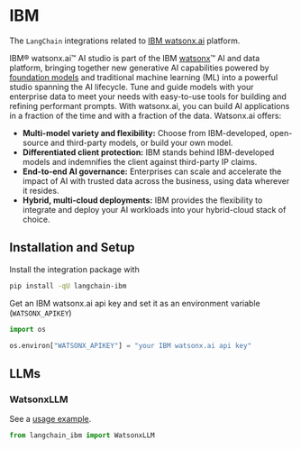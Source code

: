 # IBM

The `LangChain` integrations related to [IBM watsonx.ai](https://www.ibm.com/products/watsonx-ai) platform.

IBM® watsonx.ai™ AI studio is part of the IBM [watsonx](https://www.ibm.com/watsonx)™ AI and data platform, bringing together new generative 
AI capabilities powered by [foundation models](https://www.ibm.com/products/watsonx-ai/foundation-models) and traditional machine learning (ML) 
into a powerful studio spanning the AI lifecycle. Tune and guide models with your enterprise data to meet your needs with easy-to-use tools for 
building and refining performant prompts. With watsonx.ai, you can build AI applications in a fraction of the time and with a fraction of the data. 
Watsonx.ai offers:

- **Multi-model variety and flexibility:** Choose from IBM-developed, open-source and third-party models, or build your own model.
- **Differentiated client protection:** IBM stands behind IBM-developed models and indemnifies the client against third-party IP claims.
- **End-to-end AI governance:** Enterprises can scale and accelerate the impact of AI with trusted data across the business, using data wherever it resides.
- **Hybrid, multi-cloud deployments:** IBM provides the flexibility to integrate and deploy your AI workloads into your hybrid-cloud stack of choice.


## Installation and Setup

Install the integration package with
```bash
pip install -qU langchain-ibm
```

Get an IBM watsonx.ai api key and set it as an environment variable (`WATSONX_APIKEY`)
```python
import os

os.environ["WATSONX_APIKEY"] = "your IBM watsonx.ai api key"
```

## LLMs

### WatsonxLLM

See a [usage example](/docs/integrations/llms/ibm_watsonx).

```python
from langchain_ibm import WatsonxLLM
```

